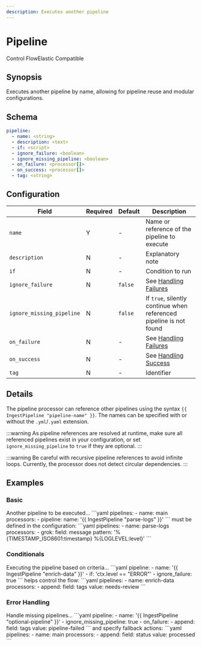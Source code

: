 ```yaml
---
description: Executes another pipeline
---
```


# Pipeline

<span className="theme-doc-version-badge badge badge--primary">Control Flow</span><span className="theme-doc-version-badge badge badge--secondary">Elastic Compatible</span>

## Synopsis

Executes another pipeline by name, allowing for pipeline reuse and modular configurations.

## Schema

```yaml {2}
pipeline:
  - name: <string>
  - description: <text>
  - if: <script>
  - ignore_failure: <boolean>
  - ignore_missing_pipeline: <boolean>
  - on_failure: <processor[]>
  - on_success: <processor[]>
  - tag: <string>
```

## Configuration

|Field|Required|Default|Description|
|---|---|---|---|
|`name`|Y|-|Name or reference of the pipeline to execute|
|`description`|N|-|Explanatory note|
|`if`|N|-|Condition to run|
|`ignore_failure`|N|`false`|See [Handling Failures](../handling-failures.mdx)|
|`ignore_missing_pipeline`|N|`false`|If `true`, silently continue when referenced pipeline is not found|
|`on_failure`|N|-|See [Handling Failures](../handling-failures.mdx)|
|`on_success`|N|-|See [Handling Success](../handling-success.mdx)|
|`tag`|N|-|Identifier|

## Details

The pipeline processor can reference other pipelines using the syntax `{{ IngestPipeline "pipeline-name" }}`. The names can be specified with or without the `.yml`/`.yaml` extension.

:::warning
As pipeline references are resolved at runtime, make sure all referenced pipelines exist in your configuration, or set `ignore_missing_pipeline` to `true` if they are optional.
:::

:::warning
Be careful with recursive pipeline references to avoid infinite loops. Currently, the processor does not detect circular dependencies.
:::

## Examples

### Basic

<ExampleGrid>
  <CommentCol>
    Another pipeline to be executed...
  </CommentCol>
  <CodeCol>
    ```yaml
    pipelines:
      - name: main
        processors:
          - pipeline:
              name: '{{ IngestPipeline "parse-logs" }}'
    ```
  </CodeCol>
  <CommentCol>
    must be defined in the configuration:
  </CommentCol>
  <CodeCol>
    ```yaml
    pipelines:
      - name: parse-logs
        processors:
          - grok:
              field: message 
              pattern: '%{TIMESTAMP_ISO8601:timestamp} %{LOGLEVEL:level}'
    ```
  </CodeCol>
</ExampleGrid>

### Conditionals

<ExampleGrid>
  <CommentCol>
    Executing the pipeline based on criteria...
  </CommentCol>
  <CodeCol>
    ```yaml
    pipeline:
      - name: '{{ IngestPipeline "enrich-data" }}'
      - if: 'ctx.level == "ERROR"'
      - ignore_failure: true
    ```
  </CodeCol>
  <CommentCol>
    helps control the flow:
  </CommentCol>
  <CodeCol>
    ```yaml
    pipelines:
      - name: enrich-data
        processors:
          - append:
              field: tags
              value: needs-review
    ```
  </CodeCol>
</ExampleGrid>

### Error Handling

<ExampleGrid>
  <CommentCol>
    Handle missing pipelines...
  </CommentCol>
  <CodeCol>
    ```yaml
    pipeline:
      - name: '{{ IngestPipeline "optional-pipeline" }}'
      - ignore_missing_pipeline: true
      - on_failure:
          - append:
              field: tags
              value: pipeline-failed
    ```
  </CodeCol>
  <CommentCol>
    and specify fallback actions:
  </CommentCol>
  <CodeCol>
    ```yaml
    pipelines:
      - name: main
        processors:
          - append:
              field: status
              value: processed
    ```
  </CodeCol>
</ExampleGrid>
